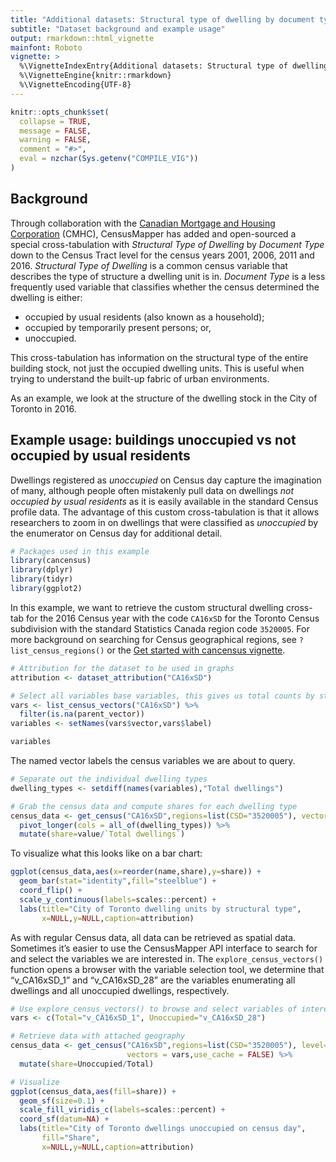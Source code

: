 ```yaml
---
title: "Additional datasets: Structural type of dwelling by document type"
subtitle: "Dataset background and example usage"
output: rmarkdown::html_vignette
mainfont: Roboto
vignette: >
  %\VignetteIndexEntry{Additional datasets: Structural type of dwelling by document type}
  %\VignetteEngine{knitr::rmarkdown}
  %\VignetteEncoding{UTF-8}
---
```


```r
knitr::opts_chunk$set(
  collapse = TRUE,
  message = FALSE, 
  warning = FALSE,
  comment = "#>",
  eval = nzchar(Sys.getenv("COMPILE_VIG"))
)
```

## Background

Through collaboration with the [Canadian Mortgage and Housing Corporation](https://www.cmhc-schl.gc.ca/) (CMHC), CensusMapper has added and open-sourced a special cross-tabulation with *Structural Type of Dwelling* by *Document Type* down to the Census Tract level for the census years 2001, 2006, 2011 and 2016. *Structural Type of Dwelling* is a common census variable that describes the type of structure a dwelling unit is in. *Document Type* is a less frequently used variable that classifies whether the census determined the dwelling is either:

* occupied by usual residents (also known as a household);
* occupied by temporarily present persons; or,
* unoccupied.

This cross-tabulation has information on the structural type of the entire building stock, not just the occupied dwelling units. This is useful when trying to understand the built-up fabric of urban environments.

As an example, we look at the structure of the dwelling stock in the City of Toronto in 2016.

## Example usage: buildings unoccupied vs not occupied by usual residents

Dwellings registered as *unoccupied* on Census day capture the imagination of many, although people often mistakenly pull data on dwellings *not occupied by usual residents* as it is easily available in the standard Census profile data. The advantage of this custom cross-tabulation is that it allows researchers to zoom in on dwellings that were classified as *unoccupied* by the enumerator on Census day for additional detail. 
```r
# Packages used in this example
library(cancensus)
library(dplyr)
library(tidyr)
library(ggplot2)
```
In this example, we want to retrieve the custom structural dwelling cross-tab for the 2016 Census year with the code `CA16xSD` for the Toronto Census subdivision with the standard Statistics Canada region code `3520005`. For more background on searching for Census geographical regions, see `?list_census_regions()` or the [Get started with cancensus vignette](https://mountainmath.github.io/cancensus/articles/cancensus.html).

```r
# Attribution for the dataset to be used in graphs
attribution <- dataset_attribution("CA16xSD")

# Select all variables base variables, this gives us total counts by structural type of dwelling
vars <- list_census_vectors("CA16xSD") %>% 
  filter(is.na(parent_vector))
variables <- setNames(vars$vector,vars$label)

variables
```

The named vector labels the census variables we are about to query.

```r
# Separate out the individual dwelling types
dwelling_types <- setdiff(names(variables),"Total dwellings")

# Grab the census data and compute shares for each dwelling type
census_data <- get_census("CA16xSD",regions=list(CSD="3520005"), vectors = variables, quiet = TRUE) %>%
  pivot_longer(cols = all_of(dwelling_types)) %>%
  mutate(share=value/`Total dwellings`)
```

To visualize what this looks like on a bar chart:
```r
ggplot(census_data,aes(x=reorder(name,share),y=share)) +
  geom_bar(stat="identity",fill="steelblue") +
  coord_flip() +
  scale_y_continuous(labels=scales::percent) +
  labs(title="City of Toronto dwelling units by structural type",
       x=NULL,y=NULL,caption=attribution)
```

As with regular Census data, all data can be retrieved as spatial data. Sometimes it's easier to use the CensusMapper API interface to search for and select the variables we are interested in. The `explore_census_vectors()` function opens a browser with the variable selection tool, we determine that "v_CA16xSD_1" and "v_CA16xSD_28" are the variables enumerating all dwellings and all unoccupied dwellings, respectively.

```r
# Use explore_census_vectors() to browse and select variables of interest
vars <- c(Total="v_CA16xSD_1", Unoccupied="v_CA16xSD_28")

# Retrieve data with attached geography
census_data <- get_census("CA16xSD",regions=list(CSD="3520005"), level="CT", quiet = TRUE, geo_format = "sf",
                          vectors = vars,use_cache = FALSE) %>%
  mutate(share=Unoccupied/Total)

# Visualize
ggplot(census_data,aes(fill=share)) +
  geom_sf(size=0.1) +
  scale_fill_viridis_c(labels=scales::percent) +
  coord_sf(datum=NA) +
  labs(title="City of Toronto dwellings unoccupied on census day",
       fill="Share",
       x=NULL,y=NULL,caption=attribution)
```
